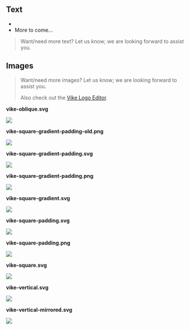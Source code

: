 
## Text

- <Link href="/architecture" />
- More to come...

> Want/need more text? Let us know; we are looking forward to assist you.

## Images

> Want/need more images? Let us know; we are looking forward to assist you.
>
> Also check out the [Vike Logo Editor](https://vike.land/editor).

**vike-oblique.svg**

<img src={vike_oblique} />

**vike-square-gradient-padding-old.png**

<img src={vike_square_gradient_padding_old} />

**vike-square-gradient-padding.svg**

<img src={vike_square_gradient_padding} />

**vike-square-gradient-padding.png**

<img src={vike_square_gradient_padding_png} />

**vike-square-gradient.svg**

<img src={vike_square_gradient} />

**vike-square-padding.svg**

<img src={vike_square_padding} />

**vike-square-padding.png**

<img src={vike_square_padding_png} />

**vike-square.svg**

<img src={vike_square} />

**vike-vertical.svg**

<img src={vike_vertical} />

**vike-vertical-mirrored.svg**

<img src={vike_vertical_mirrored} />
